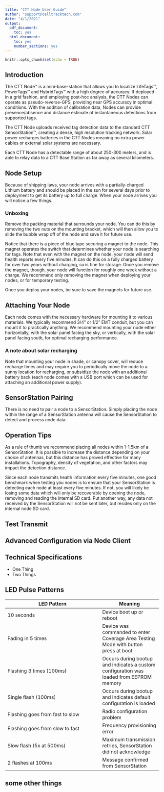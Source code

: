 ```yaml
---
title: "CTT Node User Guide"
author: "support@celltracktech.com"
date: "4/1/2021"
output:
  pdf_document:
    toc: yes
  html_document:
    toc: yes
    number_sections: yes
---
```


```r
knitr::opts_chunk$set(echo = TRUE)
```


## Introduction

The CTT Node™ is a mini-base-station that allows you to localize LifeTags™, PowerTags™ and HybridTags™ with a high degree of accuracy. If deployed in a grid fashion, and employing post-hoc analysis, the CTT Nodes can operate as pseudo-reverse-GPS, providing near GPS accuracy in optimal conditions. With the addition of calibration data, Nodes can provide presence/absence and distance estimate of instantaneous detections from supported tags.

The CTT Node uploads received tag detection data to the standard CTT SensorStation™, creating a dense, high resolution tracking network. Solar power recharges batteries in the CTT Nodes meaning no extra power cables or external solar systems are necessary.

Each CTT Node has a detectable range of about 250-300 meters, and is able to relay data to a CTT Base Station as far away as several kilometers.


## Node Setup
 
Because of shipping laws, your node arrives with a partially-charged Lithium battery and should be placed in the sun for several days prior to deployment to get its battery up to full charge. When your node arrives you will notice a few things.

### Unboxing

Remove the packing material that surrounds your node. You can do this by removing the two nuts on the mounting bracket, which will then allow you to slide the bubble wrap off of the node and save it for future use. 

<node unboxing photos>

Notice that there is a piece of blue tape securing a magnet to the node. This magnet operates the switch that determines whether your node is searching for tags. Note that even with the magnet on the node, your node will send health reports every five minutes. It can do this on a fully charged battery for over two years without charging, so is fine for storage. Once you remove the magnet, though, your node will function for roughly one week without a charge. We recommend only removing the magnet when deploying your nodes, or for temporary testing.

<node magnet photo>

Once you deploy your nodes, be sure to save the magnets for future use.

## Attaching Your Node

Each node comes with the necessary hardware for mounting it to various materials. We typically recommend 3/4" or 1/2" EMT conduit, but you can mount it to practically anything. We recommend mounting your node either horizontally, with the solar panel facing the sky, or vertically, with the solar panel facing south, for optimal recharging performance. 

### A note about solar recharging

Note that mounting your node in shade, or canopy cover, will reduce recharge times and may require you to periodically move the node to a sunny location for recharging, or subsidize the node with an additional battery back (each node comes with a USB port which can be used for attaching an additional power supply).

## SensorStation Pairing

There is no need to pair a node to a SensorStation. Simply placing the node within the range of a SensorStation antenna will cause the SensorStation to detect and process node data. 

## Operation Tips

As a rule of thumb we recommend placing all nodes within 1-1.5km of a SensorStation. It is possible to increase the distance depending on your choice of antennas, but this distance has proved effective for many installations. Topography, density of vegetation, and other factors may impact the detection distance. 

Since each node transmits health information every five minutes, one good benchmark when testing you nodes is to ensure that your SensorStation is detecting each node at least every five minutes. If not, you will likely be losing some data which will only be recoverable by opening the node, removing and reading the internal SD card. Put another way, any data not received by the SensorStation will not be sent later, but resides only on the internal node SD card.

## Test Transmit

## Advanced Configuration via Node Client

## Technical Specifications

* One Thing
* Two Things

## LED Pulse Patterns

| LED Pattern | Meaning|
|-------------|--------|
|10 seconds | Device boot up or reboot |
|Fading in 5 times | Device was commanded to enter Coverage Area Testing Mode with button press at boot|
|Flashing 3 times (100ms) | Occurs during bootup and indicates a custom configuration was loaded from EEPROM memory|
|Single flash (100ms) | Occurs during bootup and indicates default configuration is loaded|
|Flashing goes from fast to slow | Radio configuration problem|
|Flashing goes from slow to fast | Frequency provisioning error|
|Slow flash (5x at 500ms) | Maximum transmission retries, SensorStation did not acknowledge |
|2 flashes at 100ms | Message confirmed from SensorStation|

## some other things
